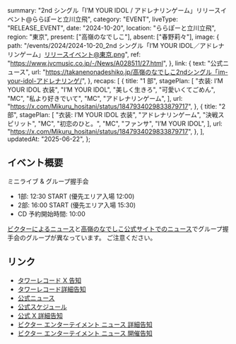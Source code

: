  summary: "2nd シングル「I’M YOUR IDOL / アドレナリンゲーム」リリースイベント@ららぽーと立川立飛",
  category: "EVENT",
  liveType: "RELEASE_EVENT",
  date: "2024-10-20",
  location: "ららぽーと立川立飛",
  region: "東京",
  present: ["高嶺のなでしこ"],
  absent: ["春野莉々"],
  image: {
    path: "/events/2024/2024-10-20_2nd シングル「I’M YOUR IDOL／アドレナリンゲーム」リリースイベント@東京.png",
    ref: "https://www.jvcmusic.co.jp/-/News/A028511/27.html",
  },
  link: {
    text: "公式ニュース",
    url: "https://takanenonadeshiko.jp/高嶺のなでしこ2ndシングル「im-your-idol-アドレナリンゲ/",
  },
  recaps: [
    {
      title: "1 部",
      stagePlan: [
        "衣装: I’M YOUR IDOL 衣装",
        "I’M YOUR IDOL",
        "美しく生きろ",
        "可愛いくてごめん",
        "MC",
        "私より好きでいて",
        "MC",
        "アドレナリンゲーム",
      ],
      url: "https://x.com/Mikuru_hositani/status/1847934029833879717",
    },
    {
      title: "2 部",
      stagePlan: [
        "衣装: I’M YOUR IDOL 衣装",
        "アドレナリンゲーム",
        "決戦スピリット",
        "MC",
        "初恋のひと。",
        "MC",
        "ファンサ",
        "I’M YOUR IDOL",
      ],
      url: "https://x.com/Mikuru_hositani/status/1847934029833879717",
    },
  ],
  updatedAt: "2025-06-22",
};

## イベント概要

ミニライブ & グループ握手会

- 1部: 12:30 START (優先エリア入場 12:00)
- 2部: 16:00 START (優先エリア入場 15:30)
- CD 予約開始時間: 10:00

[ビクターによるニュース](https://www.jvcmusic.co.jp/-/News/A028511/27.html)と[高嶺のなでしこ公式サイトでのニュース](https://takanenonadeshiko.jp/高嶺のなでしこ2ndシングル「im-your-idol-アドレナリンゲ/)でグループ握手会のグループが異なっています。
ご注意ください。

## リンク

- [タワーレコード X 告知](https://x.com/TOWER_Tachi2/status/1847086383506378880)
- [タワーレコード詳細告知](https://tower.jp/store/event/2024/10/139004)
- [公式ニュース](https://takanenonadeshiko.jp/高嶺のなでしこ2ndシングル「im-your-idol-アドレナリンゲ/)
- [公式スケジュール](https://takanenonadeshiko.jp/events/event/高嶺のなでしこ-2ndシングル「im-your-idol-アドレナリンゲ-2/)
- [公式 X 詳細告知](https://x.com/takanenofficial/status/1841040836337050069)
- [ビクター エンターテイメント ニュース 詳細告知](https://www.jvcmusic.co.jp/-/News/A028511/27.html)
- [ビクター エンターテイメント ニュース 開催告知](https://www.jvcmusic.co.jp/-/News/A028511/16.html)
